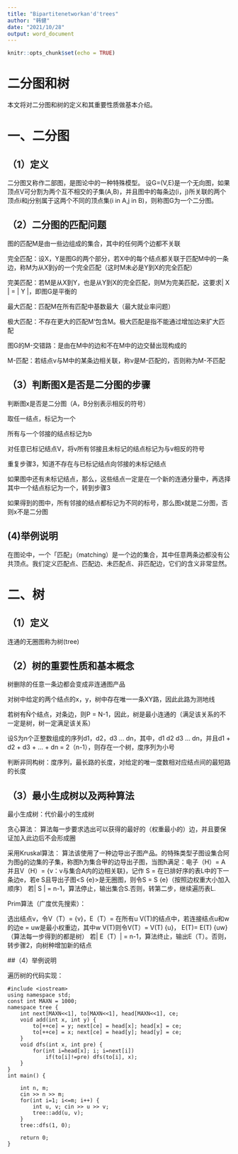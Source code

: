 ```yaml
---
title: "Bipartitenetworkan'd'trees"
author: "韩健"
date: "2021/10/28"
output: word_document
---
```


```r
knitr::opts_chunk$set(echo = TRUE)
```

# 二分图和树

本文将对二分图和树的定义和其重要性质做基本介绍。

# 一、二分图

## （1）定义

二分图又称作二部图，是图论中的一种特殊模型。 设G=(V,E)是一个无向图，如果顶点V可分割为两个互不相交的子集(A,B)，并且图中的每条边(i，j)所关联的两个顶点i和j分别属于这两个不同的顶点集(i in A,j in B)，则称图G为一个二分图。

## （2）二分图的匹配问题
图的匹配M是由一些边组成的集合，其中的任何两个边都不关联

完全匹配：设X，Y是图G的两个部分，若X中的每个结点都关联于匹配M中的一条边，称M为从X到ý的一个完全匹配（这时M未必是Y到X的完全匹配）

完美匹配：若M是从X到Y，也是从Y到X的完全匹配，则M为完美匹配，这要求| X | = | Y |，即图G是平衡的

最大匹配：匹配M在所有匹配中基数最大（最大就业率问题）

极大匹配：不存在更大的匹配M‘包含M。极大匹配是指不能通过增加边来扩大匹配

图G的M-交错路：是由在M中的边和不在M中的边交替出现构成的

M-匹配：若结点v与M中的某条边相关联，称v是M-匹配的，否则称为M-不匹配

## （3）判断图X是否是二分图的步骤

判断图x是否是二分图（A，B分别表示相反的符号）

取任一结点，标记为一个

所有与一个邻接的结点标记为b

对任意已标记结点V，将v所有邻接且未标记的结点标记为与v相反的符号

重复步骤3，知道不存在与已标记结点向邻接的未标记结点

如果图中还有未标记结点，那么，这些结点一定是在一个新的连通分量中，再选择其中一个结点标记为一个，转到步骤3

如果得到的图中，所有邻接的结点都标记为不同的标号，那么图x就是二分图，否则x不是二分图

## (4)举例说明

在图论中，一个「匹配」（matching）是一个边的集合，其中任意两条边都没有公共顶点。我们定义匹配点、匹配边、未匹配点、非匹配边，它们的含义非常显然。

# 二、树

## （1）定义

连通的无圈图称为树(tree)

## （2）树的重要性质和基本概念

树删除的任意一条边都会变成非连通图产品

对树中给定的两个结点的x，y，树中存在唯一一条XY路，因此此路为测地线

若树有Ñ个结点，对条边，则P = N-1，因此，树是最小连通的（满足该关系的不一定是树，树一定满足该关系）

设S为n个正整数组成的序列d1，d2，d3 ... dn，其中，d1 d2 d3 ... dn，并且d1 + d2 + d3 + ... + dn = 2（n-1），则存在一个树，度序列为小号

判断非同构树：度序列，最长路的长度，对给定的唯一度数相对应结点间的最短路的长度

## （3）最小生成树以及两种算法

最小生成树：代价最小的生成树

贪心算法：
算法每一步要求选出可以获得的最好的（权重最小的）边，并且要保证加入此边后不会形成圈

采用Kruskal算法：
算法该使用了一种边导出子图产品。的特殊类型子图设集合阿为图ģ的边集的子集，称图ħ为集合甲的边导出子图，当图ħ满足：电子（H）= A并且V（H）= {v：v与集合A内的边相关联}，记作<A>
S = 
在已排好序的表L中的下一条边e，若e S且导出子图<S   {e}>是无圈图，则令S = S   {e}（按照边权重大小加入顺序）
若| S | = n-1，算法停止，输出集合S.否则，转第二步，继续遍历表L.

Prim算法（广度优先搜索）：

选出结点v，令V（T）= {v}，E（T）= 
在所有u V(T)的结点中，若连接结点u和w的边e = uw是最小权重边，其中w V(T)则令V(T）= V(T)  {u}，                 E(T)= E(T)  {uw}（算法每一步得到的都是树）
若| E（T）| = n-1，算法终止，输出E（T）。否则，转步骤2，向树种增加新的结点

##（4）举例说明

遍历树的代码实现：
```Rcpp
#include <iostream>
using namespace std;
const int MAXN = 1000;
namespace tree {
    int next[MAXN<<1], to[MAXN<<1], head[MAXN<<1], ce;
    void add(int x, int y) {
        to[++ce] = y; next[ce] = head[x]; head[x] = ce; 
        to[++ce] = x; next[ce] = head[y]; head[y] = ce;
    }
    void dfs(int x, int pre) {
        for(int i=head[x]; i; i=next[i])
            if(to[i]!=pre) dfs(to[i], x);
    }
}
int main() {

    int n, m;
    cin >> n >> m;
    for(int i=1; i<=m; i++) {
        int u, v; cin >> u >> v;
        tree::add(u, v);
    }
    tree::dfs(1, 0);

    return 0;
}


```

